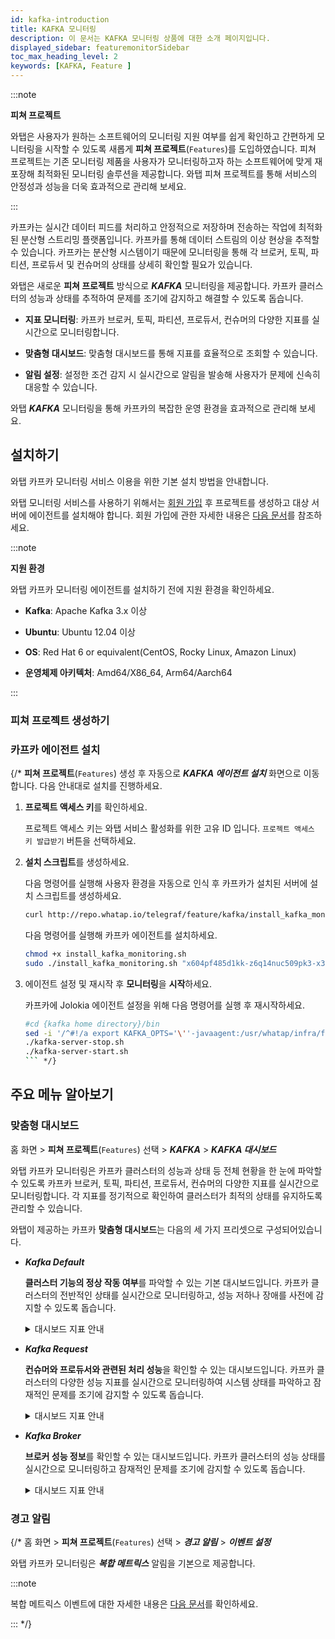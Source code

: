 ```yaml
---
id: kafka-introduction
title: KAFKA 모니터링
description: 이 문서는 KAFKA 모니터링 상품에 대한 소개 페이지입니다.
displayed_sidebar: featuremonitorSidebar
toc_max_heading_level: 2
keywords: [KAFKA, Feature ]
---
```


:::note

**피쳐 프로젝트**<ScrollToLink anchor='feature-project' />

와탭은 사용자가 원하는 소프트웨어의 모니터링 지원 여부를 쉽게 확인하고 간편하게 모니터링을 시작할 수 있도록 새롭게 **피쳐 프로젝트**(<code class='Features'>Features</code>)를 도입하였습니다. 피쳐 프로젝트는 기존 모니터링 제품을 사용자가 모니터링하고자 하는 소프트웨어에 맞게 재포장해 최적화된 모니터링 솔루션을 제공합니다. 와탭 피쳐 프로젝트를 통해 서비스의 안정성과 성능을 더욱 효과적으로 관리해 보세요. 

:::

카프카는 실시간 데이터 피드를 처리하고 안정적으로 저장하며 전송하는 작업에 최적화된 분산형 스트리밍 플랫폼입니다. 카프카를 통해 데이터 스트림의 이상 현상을 추적할 수 있습니다. 카프카는 분산형 시스템이기 때문에 모니터링을 통해 각 브로커, 토픽, 파티션, 프로듀서 및 컨슈머의 상태를 상세히 확인할 필요가 있습니다. 

와탭은 새로운 **피쳐 프로젝트** 방식으로 ***KAFKA*** 모니터링을 제공합니다. 카프카 클러스터의 성능과 상태를 추적하여 문제를 조기에 감지하고 해결할 수 있도록 돕습니다.

* **지표 모니터링**: 카프카 브로커, 토픽, 파티션, 프로듀서, 컨슈머의 다양한 지표를 실시간으로 모니터링합니다.

* **맞춤형 대시보드**: 맞춤형 대시보드를 통해 지표를 효율적으로 조회할 수 있습니다.

* **알림 설정**: 설정한 조건 감지 시 실시간으로 알림을 발송해 사용자가 문제에 신속히 대응할 수 있습니다.

와탭 ***KAFKA*** 모니터링을 통해 카프카의 복잡한 운영 환경을 효과적으로 관리해 보세요.


## 설치하기

와탭 카프카 모니터링 서비스 이용을 위한 기본 설치 방법을 안내합니다. 

와탭 모니터링 서비스를 사용하기 위해서는 [회원 가입](https://www.whatap.io/ko/signup/) 후 프로젝트를 생성하고 대상 서버에 에이전트를 설치해야 합니다. 회원 가입에 관한 자세한 내용은 [다음 문서](../account/account-manage)를 참조하세요. 

:::note  

**지원 환경**<ScrollToLink anchor='kafka-supported-env' />

와탭 카프카 모니터링 에이전트를 설치하기 전에 지원 환경을 확인하세요. 

* **Kafka**: Apache Kafka 3.x 이상

* **Ubuntu**: Ubuntu 12.04 이상

* **OS**: Red Hat 6 or equivalent(CentOS, Rocky Linux, Amazon Linux)

* **운영체제 아키텍처**: Amd64/X86_64, Arm64/Aarch64

:::

### 피쳐 프로젝트 생성하기


<CreateFeature /> 

### 카프카 에이전트 설치 

<InstallFeature name='KAFKA 에이전트 설치' />

{/* **피쳐 프로젝트**(<code class='Features'>Features</code>) 생성 후 자동으로 ***KAFKA 에이전트 설치*** 화면으로 이동합니다. 다음 안내대로 설치를 진행하세요. 

1. **프로젝트 액세스 키**를 확인하세요. 

    프로젝트 액세스 키는 와탭 서비스 활성화를 위한 고유 ID 입니다. <code class='my'>프로젝트 액세스 키 발급받기</code> 버튼을 선택하세요. 

1. **설치 스크립트**를 생성하세요. 

    다음 명령어를 실행해 사용자 환경을 자동으로 인식 후 카프카가 설치된 서버에 설치 스크립트를 생성하세요. 

    ```bash
    curl http://repo.whatap.io/telegraf/feature/kafka/install_kafka_monitoring.sh -o install_kafka_monitoring.sh
    ```

    다음 명령어를 실행해 카프카 에이전트를 설치하세요.
    
    ```bash
    chmod +x install_kafka_monitoring.sh
    sudo ./install_kafka_monitoring.sh "x604pf485d1kk-z6q14nuc509pk3-x39moealrfodum" "13.124.11.223/13.209.172.35"
    ```

1. 에이전트 설정 및 재시작 후 **모니터링**을 **시작**하세요.  

    카프카에 Jolokia 에이전트 설정을 위해 다음 명령어를 실행 후 재시작하세요.

    ```bash 
    #cd {kafka home directory}/bin
    sed -i '/^#!/a export KAFKA_OPTS='\''-javaagent:/usr/whatap/infra/feature/jolokia-agent-jvm-2.0.1-javaagent.jar=port=8778,host=127.0.0.1'\''' kafka-server-start.sh
    ./kafka-server-stop.sh
    ./kafka-server-start.sh
    ``` */}

## 주요 메뉴 알아보기

### 맞춤형 대시보드

홈 화면 > **피쳐 프로젝트**(<code class='Features'>Features</code>) 선택 > ***KAFKA*** > ***KAFKA 대시보드***

와탭 카프카 모니터링은 카프카 클러스터의 성능과 상태 등 전체 현황을 한 눈에 파악할 수 있도록 카프카 브로커, 토픽, 파티션, 프로듀서, 컨슈머의 다양한 지표를 실시간으로 모니터링합니다. 각 지표를 정기적으로 확인하여 클러스터가 최적의 상태를 유지하도록 관리할 수 있습니다.

와탭이 제공하는 카프카 **맞춤형 대시보드**는 다음의 세 가지 프리셋으로 구성되어있습니다. 

* ***Kafka Default***

  **클러스터 기능의 정상 작동 여부**를 파악할 수 있는 기본 대시보드입니다. 카프카 클러스터의 전반적인 상태를 실시간으로 모니터링하고, 성능 저하나 장애를 사전에 감지할 수 있도록 돕습니다.

  <details>
  <summary>대시보드 지표 안내 </summary>

  ##### Kafka Overview 

  * ***Active Controller Count***: 현재 활성 상태인 컨트롤러의 수입니다. 컨트롤러는 Kafka 클러스터에서 파티션 리더와 복제를 관리합니다. 보통 하나의 활성 컨트롤러가 존재합니다.

  * ***Brokers Online***: 온라인 상태의 브로커 수입니다. 브로커는 메시지를 저장하고 클라이언트 요청을 처리하는 역할을 합니다.

  * ***Online Partitions***: 온라인 상태의 파티션 수입니다. 각 토픽은 여러 파티션으로 나뉘며, 각 파티션은 여러 브로커에 걸쳐 저장됩니다.

  * ***Preferred Replica Imbalance***: 선호되는 리플리카의 불균형을 나타냅니다. 이 값이 높으면 특정 브로커에 리플리카가 집중되어 있음을 의미합니다.

  * ***Under Replicated Partitions***: 복제되지 않은 파티션 수입니다. 이 값이 0이 아닌 경우 데이터 손실 위험이 있습니다.

  * ***Leader Count per Broker***: 각 브로커별 리더 파티션 수를 나타냅니다. 리더 파티션은 클라이언트 요청을 직접 처리하는 파티션입니다.

  * ***Unclean Leader Elections***: 비정상적인 리더 선출 수입니다. 이 값이 높으면 클러스터 안정성에 문제가 있을 수 있습니다.

  * ***Under min ISR Partitions***: 최소 ISR(동기화된 복제본) 이하의 파티션 수입니다. ISR은 데이터의 내구성을 보장합니다.

  * ***Offline Partitions Count***: 오프라인 상태의 파티션 수입니다. 파티션이 오프라인 상태면 해당 파티션의 데이터에 접근할 수 없습니다.

  * ***Broker Network Throughput*** `BytesOutPerSec`/`BytesInPerSec`: 브로커의 네트워크 처리량을 나타냅니다. 초당 송신/수신 바이트 수를 그래프로 표시합니다.

  ##### Java Virtual Machine 

  * ***CPU Usage***: JVM의 CPU 사용률을 나타냅니다. CPU 사용률이 높으면 성능에 영향을 미칠 수 있습니다.

  * ***JVM Memory Used***: JVM이 사용 중인 메모리 양을 나타냅니다. 주기적으로 메모리가 증가하고 Garbage Collection(GC) 후에 감소하는 패턴을 보입니다.

  * ***Time Spent in GC***: Garbage Collection(GC)에 소비된 시간을 나타냅니다. GC 시간 증가가 성능 저하로 이어질 수 있습니다.

  ##### Linux Disk I/O

  * ***Linux Disk Read Bytes***: 디스크 읽기 바이트 수를 나타냅니다. 높은 디스크 읽기/쓰기 양은 I/O 병목을 초래할 수 있습니다.

  * ***Linux Disk Write Bytes***: 디스크 쓰기 바이트 수를 나타냅니다. 읽기와 마찬가지로 높은 쓰기 양은 성능에 영향을 줄 수 있습니다.

  </details>

* ***Kafka Request***

  **컨슈머와 프로듀서와 관련된 처리 성능**을 확인할 수 있는 대시보드입니다. 카프카 클러스터의 다양한 성능 지표를 실시간으로 모니터링하여 시스템 상태를 파악하고 잠재적인 문제를 조기에 감지할 수 있도록 돕습니다.

  <details>
  <summary>대시보드 지표 안내 </summary>

  ##### Processing Performance 

  - ***Messages In***: 전체 클러스터에서 초당 수신되는 메시지의 수를 나타냅니다.

  - ***Messages In per Broker***: 각 브로커별로 초당 수신되는 메시지의 수를 나타냅니다.

  - ***Bytes In***: 전체 클러스터에서 초당 수신되는 바이트의 수를 나타냅니다.

  - ***Bytes In per Broker***: 각 브로커별로 초당 수신되는 바이트의 수를 나타냅니다.

  - ***Request Queue Size***: 현재 처리되지 않은 요청이 대기 중인 큐의 크기를 나타냅니다. 큐 크기가 커지면 응답 시간이 길어질 수 있습니다.

  - ***Response Queue Size***: 응답을 기다리는 요청이 대기 중인 큐의 크기를 나타냅니다. 큐 크기가 커지면 지연이 발생할 수 있습니다.

  - ***Network Processor Avg Usage Percent***: 네트워크 프로세서의 평균 사용률을 나타냅니다. 네트워크 관련 작업의 부하를 보여줍니다.

  - ***Request Handler Avg Percent***: 요청 처리기의 평균 사용률을 나타냅니다. 요청 처리에 대한 부하를 보여줍니다.

  ##### Requests 

  * ***Produce Request Per Sec***: 초당 생성되는 프로듀서 요청 수를 나타냅니다. 높은 값은 많은 데이터가 브로커로 전송되고 있음을 의미합니다.

  * ***Consume Fetch Request Per Sec***: 초당 생성되는 컨슈머 fetch 요청 수를 나타냅니다. 높은 값은 많은 데이터가 컨슈머로 전송되고 있음을 의미합니다.

  * ***Broker Fetch Request Per Sec***: 브로커 간의 fetch 요청 수를 나타냅니다. 데이터 복제를 위한 내부 트래픽을 보여줍니다.

  * ***All Request Per Sec Across All Brokers***: 모든 브로커에서 처리되는 초당 요청 수를 나타냅니다. 클러스터 전체의 요청 부하를 보여줍니다.

  ##### Errors 

  * ***Errors Per Sec***: 초당 발생하는 에러 수를 나타냅니다. 에러 수가 많을 경우 시스템의 안정성에 문제가 있을 수 있습니다.

  ##### Offset Commit 

  * ***Offset Commit Request Per Sec***: 초당 커밋되는 오프셋 요청 수를 나타냅니다. 오프셋 커밋은 컨슈머 그룹이 메시지를 처리한 위치를 나타냅니다.

  ##### Metadata

  * ***Metadata Request Per Sec***: 초당 메타데이터 요청 수를 나타냅니다. 메타데이터 요청은 브로커와 파티션 정보에 대한 요청을 의미합니다.

  ##### Topic 

  * ***IsrShrinks per Sec***: 초당 ISR(동기화된 복제본) 축소 이벤트 수를 나타냅니다. ISR이 축소되면 데이터 내구성에 문제가 발생할 수 있습니다.

  * ***IsrExpands per Sec***: 초당 ISR 확장 이벤트 수를 나타냅니다. ISR이 확장되면 데이터 내구성이 향상될 수 있습니다.

  * ***Log size per Topic***: 각 토픽별 로그 사이즈를 나타냅니다. 토픽 데이터의 크기를 보여줍니다.

  * ***Log size per Broker***: 각 브로커별 로그 사이즈를 나타냅니다. 브로커에 저장된 데이터의 크기를 보여줍니다.

  ##### Consume Lag

  * ***Lag***: 메시지 소비의 지연을 나타냅니다. 컨슈머가 메시지를 읽는 속도가 프로듀서가 메시지를 쓰는 속도보다 느릴 때 발생합니다.

  </details>

* ***Kafka Broker*** 

  **브로커 성능 정보**를 확인할 수 있는 대시보드입니다. 카프카 클러스터의 성능 상태를 실시간으로 모니터링하고 잠재적인 문제를 조기에 감지할 수 있도록 돕습니다.

  <details>
  <summary>대시보드 지표 안내 </summary>

  ##### Broker Performance - Produce

  * ***Producer - RequestQueueTimeMs***: 프로듀서 요청이 큐에 대기하는 시간을 밀리초(ms) 단위로 표시합니다. 큐 대기 시간이 길어지면 성능 저하가 발생할 수 있습니다.

  * ***Producer - LocalTimeMs***: 프로듀서 요청이 로컬 브로커에서 처리되는 시간을 밀리초 단위로 표시합니다.

  * ***Producer - RemoteTimeMs***: 프로듀서 요청이 원격 브로커로 전송되고 처리되는 시간을 밀리초 단위로 표시합니다.

  * ***Producer - ResponseQueueTimeMs***: 프로듀서 요청의 응답이 큐에 대기하는 시간을 밀리초 단위로 표시합니다.

  * ***Producer - ResponseSendTimeMs***: 프로듀서 요청의 응답이 클라이언트로 전송되는 시간을 밀리초 단위로 표시합니다.

  ##### Broker Performance - Consume

  * ***Consumer - RequestQueueTimeMs***: 컨슈머 요청이 큐에 대기하는 시간을 밀리초 단위로 표시합니다.

  * ***Consumer - LocalTimeMs***: 컨슈머 요청이 로컬 브로커에서 처리되는 시간을 밀리초 단위로 표시합니다.

  * ***Consumer - RemoteTimeMs***: 컨슈머 요청이 원격 브로커로 전송되고 처리되는 시간을 밀리초 단위로 표시합니다.
  
  * ***Consumer - ResponseQueueTimeMs***: 컨슈머 요청의 응답이 큐에 대기하는 시간을 밀리초 단위로 표시합니다.

  * ***Consumer - ResponseSendTimeMs***: 컨슈머 요청의 응답이 클라이언트로 전송되는 시간을 밀리초 단위로 표시합니다.

  ##### Broker Performance - Fetch Follower

  * ***FetchFollower - RequestQueueTimeMs***: 팔로워 브로커의 fetch 요청이 큐에 대기하는 시간을 밀리초 단위로 표시합니다.

  * ***FetchFollower - LocalTimeMs***: 팔로워 브로커의 fetch 요청이 로컬 브로커에서 처리되는 시간을 밀리초 단위로 표시합니다.

  * ***FetchFollower - RemoteTimeMs***: 팔로워 브로커의 fetch 요청이 원격 브로커로 전송되고 처리되는 시간을 밀리초 단위로 표시합니다.

  * ***FetchFollower - ResponseQueueTimeMs***: 팔로워 브로커의 fetch 요청의 응답이 큐에 대기하는 시간을 밀리초 단위로 표시합니다.

  * ***FetchFollower - ResponseSendTimeMs***: 팔로워 브로커의 fetch 요청의 응답이 클라이언트로 전송되는 시간을 밀리초 단위로 표시합니다.

  ##### ZooKeeper 

  * ***ZooKeeper Request Latency***: ZooKeeper 요청의 지연 시간을 표시합니다. 높은 지연 시간은 ZooKeeper의 성능 저하를 나타낼 수 있습니다.

  * ***ZooKeeper Connections per sec***: 초당 ZooKeeper에 생성되는 연결 수를 표시합니다.

  * ***ZooKeeper Expired Connections per sec***: 초당 만료된 ZooKeeper 연결 수를 표시합니다. 연결 만료는 세션 타임아웃 등으로 발생할 수 있습니다.

  * ***ZooKeeper auth failures per sec***: 초당 ZooKeeper 인증 실패 횟수를 표시합니다. 인증 실패가 많으면 보안 문제나 설정 오류를 의심해볼 수 있습니다.

  * ***ZooKeeper disconnects per sec***: 초당 ZooKeeper 연결이 끊어진 횟수를 표시합니다. 연결이 자주 끊어지면 네트워크 문제나 ZooKeeper 서버의 성능 문제를 의심해볼 수 있습니다.

  </details>

### 경고 알림 

<AlertFeature name='KAFKA' />

{/* 
홈 화면 > **피쳐 프로젝트**(<code class='Features'>Features</code>) 선택 > ***경고 알림*** > ***이벤트 설정***

와탭 카프카 모니터링은 ***복합 메트릭스*** 알림을 기본으로 제공합니다. 

:::note 

복합 메트릭스 이벤트에 대한 자세한 내용은 [다음 문서](https://docs.whatap.io/server/metric-warning-notice#composite-metrics-event)를 확인하세요. 

::: */}